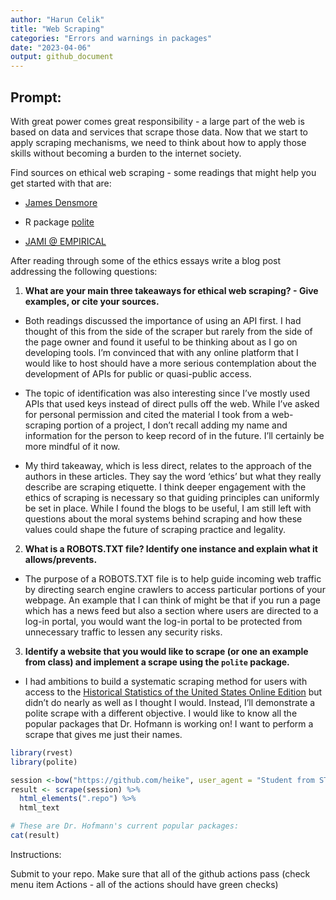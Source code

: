 ```yaml
---
author: "Harun Celik"
title: "Web Scraping"
categories: "Errors and warnings in packages"
date: "2023-04-06"
output: github_document
---
```


## Prompt:

With great power comes great responsibility - a large part of the web is based on data and services that scrape those data. Now that we start to apply scraping mechanisms, we need to think about how to apply those skills without becoming a burden to the internet society.

Find sources on ethical web scraping - some readings that might help you get started with that are:

-   [James Densmore](https://towardsdatascience.com/ethics-in-web-scraping-b96b18136f01)

-   R package [polite](https://github.com/dmi3kno/polite)

-   [JAMI \@ EMPIRICAL](https://www.empiricaldata.org/dataladyblog/a-guide-to-ethical-web-scraping)

After reading through some of the ethics essays write a blog post addressing the following questions:

1.  **What are your main three takeaways for ethical web scraping? - Give examples, or cite your sources.**

- Both readings discussed the importance of using an API first. I had thought of this from the side of the scraper but rarely from the side of the page owner and found it useful to be thinking about as I go on developing tools. I'm convinced that with any online platform that I would like to host should have a more serious contemplation about the development of APIs for public or quasi-public access.   

- The topic of identification was also interesting since I've mostly used APIs that used keys instead of direct pulls off the web. While I've asked for personal permission and cited the material I took from a web-scraping portion of a project, I don't recall adding my name and information for the person to keep record of in the future. I'll certainly be more mindful of it now.

- My third takeaway, which is less direct, relates to the approach of the authors in these articles. They say the word 'ethics' but what they really describe are scraping etiquette. I think deeper engagement with the ethics of scraping is necessary so that guiding principles can uniformly be set in place. While I found the blogs to be useful, I am still left with questions about the moral systems behind scraping and how these values could shape the future of scraping practice and legality.

2.  **What is a ROBOTS.TXT file? Identify one instance and explain what it allows/prevents.**

- The purpose of a ROBOTS.TXT file is to help guide incoming web traffic by directing search engine crawlers to access particular portions of your webpage. An example that I can think of might be that if you run a page which has a news feed but also a section where users are directed to a log-in portal, you would want the log-in portal to be protected from unnecessary traffic to lessen any security risks.

3.  **Identify a website that you would like to scrape (or one an example from class) and implement a scrape using the `polite` package.**

- I had ambitions to build a systematic scraping method for users with access to the [Historical Statistics of the United States Online Edition](https://hsus.cambridge.org/HSUSWeb/HSUSEntryServlet) but didn't do nearly as well as I thought I would. Instead, I'll demonstrate a polite scrape with a different objective. I would like to know all the popular packages that Dr. Hofmann is working on! I want to perform a scrape that gives me just their names. 

```r
library(rvest)
library(polite)
```

```r
session <-bow("https://github.com/heike", user_agent = "Student from STAT 585 course at ISU")
result <- scrape(session) %>%
  html_elements(".repo") %>% 
  html_text
```
```r
# These are Dr. Hofmann's current popular packages:
cat(result)
```


Instructions:

Submit to your repo. Make sure that all of the github actions pass (check menu item Actions - all of the actions should have green checks)
